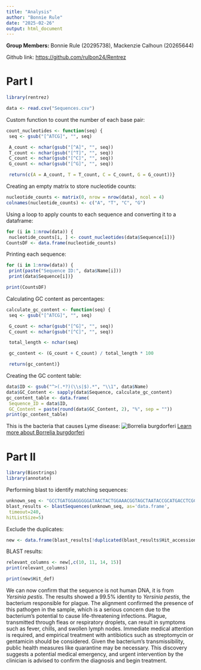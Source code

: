 ```yaml
---
title: "Analysis"
author: "Bonnie Rule"
date: "2025-02-26"
output: html_document
---
```


**Group Members:** Bonnie Rule (20295738), Mackenzie Calhoun (20265644)

Github link: <https://github.com/rulbon24/Rentrez>

# Part I

```r
library(rentrez)
```

```r
data <- read.csv("Sequences.csv")
```

Custom function to count the number of each base pair:
```r
count_nucleotides <- function(seq) {
 seq <- gsub("[^ATCG]", "", seq)

 A_count <- nchar(gsub("[^A]", "", seq))
 T_count <- nchar(gsub("[^T]", "", seq))
 C_count <- nchar(gsub("[^C]", "", seq))
 G_count <- nchar(gsub("[^G]", "", seq))

 return(c(A = A_count, T = T_count, C = C_count, G = G_count))}
```

Creating an empty matrix to store nucleotide counts:
```r
nucleotide_counts <- matrix(0, nrow = nrow(data), ncol = 4)
colnames(nucleotide_counts) <- c("A", "T", "C", "G")
```

Using a loop to apply counts to each sequence and converting it to a dataframe:
```r
for (i in 1:nrow(data)) {
 nucleotide_counts[i, ] <- count_nucleotides(data$Sequence[i])}
CountsDF <- data.frame(nucleotide_counts)
```

Printing each sequence:
```r
for (i in 1:nrow(data)) {
 print(paste("Sequence ID:", data$Name[i]))
 print(data$Sequence[i])}
```
```r
print(CountsDF)
```

Calculating GC content as percentages:
```r
calculate_gc_content <- function(seq) {
 seq <- gsub("[^ATCG]", "", seq)

 G_count <- nchar(gsub("[^G]", "", seq))
 C_count <- nchar(gsub("[^C]", "", seq))

 total_length <- nchar(seq)

 gc_content <- (G_count + C_count) / total_length * 100

 return(gc_content)}
```

Creating the GC content table:
```r
data$ID <- gsub("^>(.*?)(\\s|$).*", "\\1", data$Name)
data$GC_Content <- sapply(data$Sequence, calculate_gc_content)
gc_content_table <- data.frame(
 Sequence_ID = data$ID,
 GC_Content = paste(round(data$GC_Content, 2), "%", sep = ""))
print(gc_content_table)
```

This is the bacteria that causes Lyme disease: ![Borrelia burgdorferi](https://upload.wikimedia.org/wikipedia/commons/6/69/Borrelia_burgdorferi_%28CDC-PHIL_-6631%29.tif) 
[Learn more about Borrelia burgdorferi](https://en.wikipedia.org/wiki/Borrelia_burgdorferi)

# Part II

```r
library(Biostrings)
library(annotate)
```

Performing blast to identify matching sequences:
```r
unknown_seq <- "GCCTGATGGAGGGGGATAACTACTGGAAACGGTAGCTAATACCGCATGACCTCGCAAGAGCAAAGTGGGGGACCTTAGGGCCTCACGCCATCGGATGAACCCAGATGGGATTAGCTAGTAGGTGGGGTAATGGCTCACCTAGGCGACGATCCCTAGCTGGTCTGAGAGGATGACCAGCCACACTGGAACTGAGACACGGTCCAGACTCCTACGGGAGGCAGCAGTGGGGAATATTGCACAATGGGCGCAA"
blast_results <- blastSequences(unknown_seq, as='data.frame',
 timeout=240,
hitListSize=5) 
```

Exclude the duplicates:
```r
new <- data.frame(blast_results[!duplicated(blast_results$Hit_accession), ])
```

BLAST results:
```r
relevant_columns <- new[,c(10, 11, 14, 15)]
print(relevant_columns)
```

```r
print(new$Hit_def)
```

We can now confirm that the sequence is not human DNA, it is from *Yersinia pestis*. The results showed a 99.5% identity to *Yersinia pestis*, the bacterium responsible for plague. The alignment confirmed the presence of this pathogen in the sample, which is a serious concern due to the bacterium's potential to cause life-threatening infections. Plague, transmitted through fleas or respiratory droplets, can result in symptoms such as fever, chills, and swollen lymph nodes. Immediate medical attention is required, and empirical treatment with antibiotics such as streptomycin or gentamicin should be considered. Given the bacterium's transmissibility, public health measures like quarantine may be necessary. This discovery suggests a potential medical emergency, and urgent intervention by the clinician is advised to confirm the diagnosis and begin treatment.

